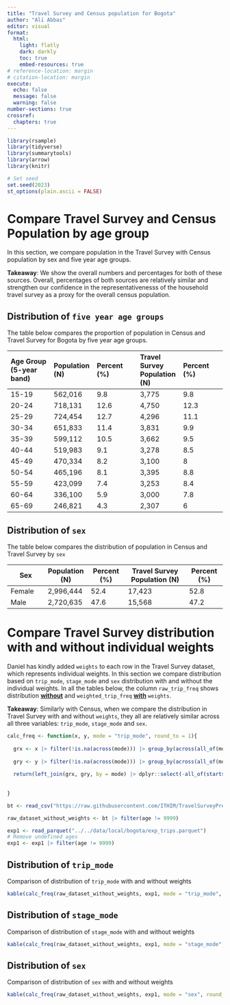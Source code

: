 ```yaml
---
title: "Travel Survey and Census population for Bogota"
author: "Ali Abbas"
editor: visual
format:
  html:
    light: flatly
    dark: darkly
    toc: true
    embed-resources: true
# reference-location: margin
# citation-location: margin
execute:
  echo: false
  message: false
  warning: false
number-sections: true
crossref:
  chapters: true
---
```


```r
library(rsample)
library(tidyverse)
library(summarytools)
library(arrow)
library(knitr)

# Set seed
set.seed(2023)
st_options(plain.ascii = FALSE)

```

# Compare Travel Survey and Census Population by age group

In this section, we compare population in the Travel Survey with Census population by sex and five year age groups.

**Takeaway**: We show the overall numbers and percentages for both of these sources. Overall, percentages of both sources are relatively similar and strengthen our confidence in the representativenesss of the household travel survey as a proxy for the overall census population.

## Distribution of `five year age groups`

The table below compares the proportion of population in Census and Travel Survey for Bogota by five year age groups.

| Age Group (5-year band) | Population (N) | Percent (%) | Travel Survey Population (N) | Percent (%) |
|:--------------|:--------------|:--------------|:--------------|:--------------|
| 15-19                   | 562,016        | 9.8         | 3,775                        | 9.8         |
| 20-24                   | 718,131        | 12.6        | 4,750                        | 12.3        |
| 25-29                   | 724,454        | 12.7        | 4,296                        | 11.1        |
| 30-34                   | 651,833        | 11.4        | 3,831                        | 9.9         |
| 35-39                   | 599,112        | 10.5        | 3,662                        | 9.5         |
| 40-44                   | 519,983        | 9.1         | 3,278                        | 8.5         |
| 45-49                   | 470,334        | 8.2         | 3,100                        | 8           |
| 50-54                   | 465,196        | 8.1         | 3,395                        | 8.8         |
| 55-59                   | 423,099        | 7.4         | 3,253                        | 8.4         |
| 60-64                   | 336,100        | 5.9         | 3,000                        | 7.8         |
| 65-69                   | 246,821        | 4.3         | 2,307                        | 6           |

## Distribution of `sex`

The table below compares the distribution of population in Census and Travel Survey by `sex`

| Sex    | Population (N) | Percent (%) | Travel Survey Population (N) | Percent (%) |
|-------------|-------------|-------------|---------------------|-------------|
| Female | 2,996,444      | 52.4        | 17,423                       | 52.8        |
| Male   | 2,720,635      | 47.6        | 15,568                       | 47.2        |

# Compare Travel Survey distribution with and without individual weights

Daniel has kindly added `weights` to each row in the Travel Survey dataset, which represents individual weights. In this section we compare distribution based on `trip_mode`, `stage_mode` and `sex` distribution with and without the individual weights. In all the tables below, the column `raw_trip_freq` shows distribution [**without**]{.underline} and `weighted_trip_freq` [**with**]{.underline} `weights`.

**Takeaway**: Similarly with Census, when we compare the distribution in Travel Survey with and without `weights`, they all are relatively similar across all three variables: `trip_mode`, `stage_mode` and `sex`.

```r

calc_freq <- function(x, y, mode = "trip_mode", round_to = 1){
  
  grx <- x |> filter(!is.na(across(mode))) |> group_by(across(all_of(mode))) |> summarise(n = n()) |> mutate(raw_trip_freq = round(n / sum(n) * 100, round_to))
  
  gry <- y |> filter(!is.na(across(mode))) |> group_by(across(all_of(mode))) |> summarise(n = n()) |> mutate(weighted_trip_freq = round(n / sum(n) * 100, round_to))
  
  return(left_join(grx, gry, by = mode) |> dplyr::select(-all_of(starts_with("n"))))
  
  
}

bt <- read_csv("https://raw.githubusercontent.com/ITHIM/TravelSurveyPreprocessing/fc8bae5381440fcb96e6789d26d115305597e5f1/Data/ITHIM/bogota/trips_bogota.csv")

raw_dataset_without_weights <- bt |> filter(age != 9999)

exp1 <- read_parquet("../../data/local/bogota/exp_trips.parquet")
# Remove undefined ages
exp1 <- exp1 |> filter(age != 9999)

```

## Distribution of `trip_mode`

Comparison of distribution of `trip_mode` with and without weights

```r

kable(calc_freq(raw_dataset_without_weights, exp1, mode = "trip_mode", round_to = 2))

```

## Distribution of `stage_mode`

Comparison of distribution of `stage_mode` with and without weights

```r

kable(calc_freq(raw_dataset_without_weights, exp1, mode = "stage_mode", round_to = 2))
```

## Distribution of `sex`

Comparison of distribution of `sex` with and without weights

```r

kable(calc_freq(raw_dataset_without_weights, exp1, mode = "sex", round_to = 2))
```

<!-- ## Summary of sampled travel survey - with trip_mode strata -->

<!-- ```{r, results='asis'} -->

<!-- st <- rsample::training(rsample::initial_split(exp1, prop = 0.1, strata = trip_mode)) -->

<!-- kable(calc_freq(raw_dataset_without_weights, st, mode = "trip_mode", round_to = 2)) -->

<!-- ``` -->

<!-- ## Summary of sampled travel survey - with stage_mode strata -->

<!-- ```{r, results='asis'} -->

<!-- ss <- rsample::training(rsample::initial_split(exp1, prop = 0.1, strata = stage_mode)) -->

<!-- kable(calc_freq(raw_dataset_without_weights, ss, mode = "stage_mode", round_to = 2)) -->

<!-- ``` -->
